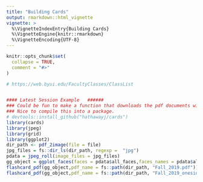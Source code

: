 ```yaml
---
title: "Building Cards"
output: rmarkdown::html_vignette
vignette: >
  %\VignetteIndexEntry{Building Cards}
  %\VignetteEngine{knitr::rmarkdown}
  %\VignetteEncoding{UTF-8}
---
```


```r
knitr::opts_chunk$set(
  collapse = TRUE,
  comment = "#>"
)
```

```r

# https://web.byui.edu/FacultyClasses/ClassList


#### Latest Session Example   ######
### Could be fun to make a function that downloads the pdf documents without going to the web browser.  Not sure it is possible.
### Nice to compile this into a package.
# devtools::install_github("hathawayj/cards")
library(cards)
library(jpeg)
library(grid)
library(ggplot2)
dir_path <- pdf_2image(file = file)
jpg_files = fs::dir_ls(dir_path, regexp =  "jpg")
pdata = jpeg_roll(image_files = jpg_files)
gg_object = ggplot_faces(faces = pdata$all_faces,faces_names = pdata$all_names)
flashcard_pdf(gg_object,pdf_name = fs::path(dir_path, "Fall_2019.pdf"))
flashcard_pdf(gg_object,pdf_name = fs::path(dir_path, "Fall_2019_oneside.pdf"),front_back = FALSE)

```
